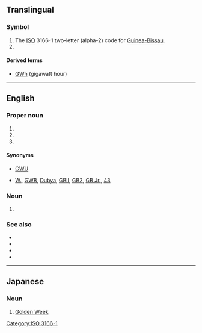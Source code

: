 {{also|gw|.gw}}
==Translingual==

===Symbol===
{{head|mul|symbol}}

# The [[ISO]] 3166-1 two-letter (alpha-2) code for [[Guinea-Bissau]].
# {{SI-unit-abb|giga|watt|[[power]]}}

====Derived terms====
* [[GWh]] (gigawatt hour)

[[Category:ISO 3166-1]]

----

==English==
{{wikipedia|lang=en|dab=GW}}

===Proper noun===
{{en-proper-noun}}

# {{abbreviation of|lang=en|[[George Washington]] [[university|University]]}}
# {{initialism of|lang=en|[[George Washington]]}}
# {{initialism of|lang=en|[[George]] [[W.]] [[Bush]]}}

====Synonyms====
* {{sense|George Washington University}} [[GWU]]
* {{sense|George W. Bush}} [[W.]], [[GWB]], [[Dubya]], [[GBII]], [[GB2]], [[GB Jr.]], [[43]]

===Noun===
{{en-noun}}

# {{label|en|astronomy|astrophysics|physics}} {{initialism of|lang=en|gravitational wave}}

===See also===
* {{pedia|lang=en|gravitational wave}}
* {{pedia|lang=en|George Washington University}}
* {{pedia|lang=en|George Washington}}
* {{pedia|lang=en|George W. Bush}}

----

==Japanese==

===Noun===
{{ja-noun|^ゴールデン ^ウィーク}}

# {{abbreviation of|lang=ja|ゴールデンウィーク|dot=:}} [[Golden Week]]
#: {{ja-usex|GW初日|GW しょにち|the first day of Golden Week}}